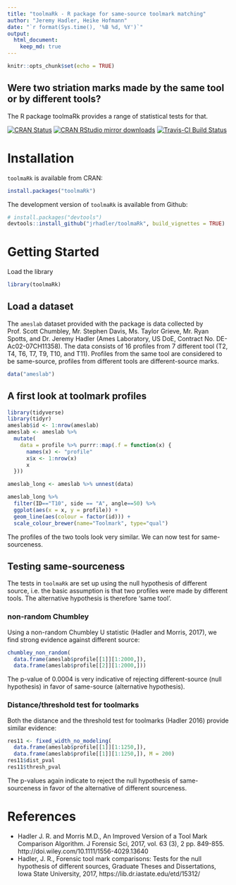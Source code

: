 ```yaml
---
title: "toolmaRk - R package for same-source toolmark matching"
author: "Jeremy Hadler, Heike Hofmann"
date: "`r format(Sys.time(), '%B %d, %Y')`"
output: 
  html_document:
    keep_md: true
---
```


```r
knitr::opts_chunk$set(echo = TRUE)
```

## Were two striation marks made by the same tool or by different tools?

The R package toolmaRk provides a range of statistical tests for that.

[![CRAN Status](http://www.r-pkg.org/badges/version/toolmaRk)](https://cran.r-project.org/package=toolmaRk) 
[![CRAN RStudio mirror downloads](http://cranlogs.r-pkg.org/badges/toolmaRk)](http://www.r-pkg.org/pkg/toolmaRk) 
[![Travis-CI Build Status](https://travis-ci.org/jrhadler/toolmaRk.svg?branch=master)](https://travis-ci.org/jrhadler/toolmaRk)


# Installation

`toolmaRk` is available from CRAN:

```r
install.packages("toolmaRk")
```


The development version of `toolmaRk` is available from Github:

```r
# install.packages("devtools")
devtools::install_github("jrhadler/toolmaRk", build_vignettes = TRUE)
```

# Getting Started

Load the library

```r
library(toolmaRk)
```

## Load a dataset 

The `ameslab` dataset provided with the package is data collected by Prof. Scott Chumbley, Mr. Stephen Davis, Ms. Taylor Grieve, Mr. Ryan Spotts, and Dr. Jeremy Hadler (Ames Laboratory, US DoE, Contract No. DE-Ac02-07CH11358). The data consists of 16 profiles from 7 different tool (T2, T4, T6, T7, T9, T10, and T11). Profiles from the same tool are considered to be same-source, profiles from different tools are different-source marks.

```r
data("ameslab")
```

## A first look at toolmark profiles

```r
library(tidyverse)
library(tidyr)
ameslab$id <- 1:nrow(ameslab)
ameslab <- ameslab %>% 
  mutate(
    data = profile %>% purrr::map(.f = function(x) {
      names(x) <- "profile"
      x$x <- 1:nrow(x)
      x
  }))

ameslab_long <- ameslab %>% unnest(data) 

ameslab_long %>% 
  filter(ID=="T10", side == "A", angle==50) %>%
  ggplot(aes(x = x, y = profile)) +
  geom_line(aes(colour = factor(id))) +
  scale_colour_brewer(name="Toolmark", type="qual")
```

The profiles of the two tools look very similar. We can now test for same-sourceness.

## Testing same-sourceness

The tests in `toolmaRk` are set up using the null hypothesis of different source, i.e. the basic assumption is that two profiles were made by  different tools. The alternative hypothesis is therefore 'same tool'. 

### non-random Chumbley

Using a non-random Chumbley U statistic (Hadler and Morris, 2017), we find strong evidence against different source:

```r
chumbley_non_random(
  data.frame(ameslab$profile[[1]][1:2000,]), 
  data.frame(ameslab$profile[[2]][1:2000,]))
```

The p-value of 0.0004 is very indicative of rejecting different-source (null hypothesis) in favor of same-source (alternative hypothesis).

### Distance/threshold test for toolmarks

Both the distance and the threshold test for toolmarks (Hadler 2016) provide similar evidence:

```r
res11 <- fixed_width_no_modeling(
  data.frame(ameslab$profile[[1]][1:1250,]),
  data.frame(ameslab$profile[[1]][1:1250,]), M = 200)
res11$dist_pval
res11$thresh_pval
```

The p-values again indicate to reject the null hypothesis of same-sourceness in favor of the alternative of different sourceness.

# References

+ Hadler J. R. and Morris M.D., An Improved Version of a Tool Mark Comparison Algorithm. J Forensic Sci, 2017,  vol. 63 (3), 2 pp. 849-855.
http://doi.wiley.com/10.1111/1556-4029.13640
+ Hadler, J. R., Forensic tool mark comparisons: Tests for the null hypothesis of different sources, Graduate Theses and Dissertations, Iowa State University, 2017, https://lib.dr.iastate.edu/etd/15312/
